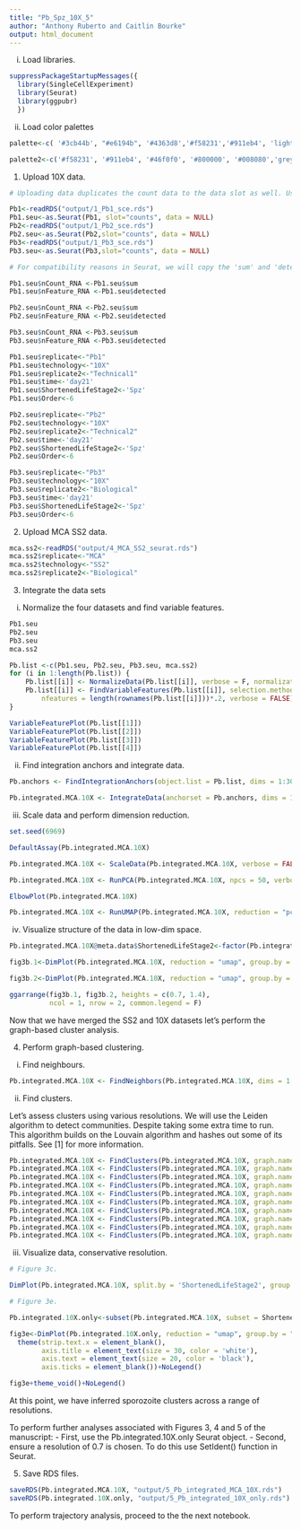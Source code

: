 ```yaml
---
title: "Pb_Spz_10X_5"
author: "Anthony Ruberto and Caitlin Bourke"
output: html_document
---
```


  i. Load libraries.

```r

suppressPackageStartupMessages({
  library(SingleCellExperiment)
  library(Seurat)
  library(ggpubr)
  })

```

  ii. Load color palettes
  
```r

palette<-c( '#3cb44b', "#e6194b", '#4363d8','#f58231','#911eb4', 'lightgrey','#ffe119', '#46f0f0', '#800000', '#ffd8b1', '#fabebe', '#008080', '#e6beff', '#9a6324', 'grey60', '#f032e6', '#aaffc3', '#808000', '#bcf60c', '#000075', '#808080', '#ffffff', '#000000')

palette2<-c('#f58231', '#911eb4', '#46f0f0', '#800000', '#008080','grey60', '#f032e6','#808000','red', '#aaffc3',  '#bcf60c', '#000075', '#808080', '#ffffff', '#000000','#3cb44b', "#e6194b", '#4363d8','#ffe119','#ffd8b1', '#fabebe' ,'#e6beff', '#9a6324')

```


1. Upload 10X data.

```r

# Uploading data duplicates the count data to the data slot as well. Usually the data slot contains the Log normalized data. Further along in the notebook, this slot will be filled with the normalized data.

Pb1<-readRDS("output/1_Pb1_sce.rds")
Pb1.seu<-as.Seurat(Pb1, slot="counts", data = NULL)
Pb2<-readRDS("output/1_Pb2_sce.rds")
Pb2.seu<-as.Seurat(Pb2,slot="counts", data = NULL)
Pb3<-readRDS("output/1_Pb3_sce.rds")
Pb3.seu<-as.Seurat(Pb3,slot="counts", data = NULL)

# For compatibility reasons in Seurat, we will copy the 'sum' and 'detected' info to their Seurat equivalents, 'nCount_RNA' and 'nFeature_RNA', respectively.

Pb1.seu$nCount_RNA <-Pb1.seu$sum
Pb1.seu$nFeature_RNA <-Pb1.seu$detected

Pb2.seu$nCount_RNA <-Pb2.seu$sum
Pb2.seu$nFeature_RNA <-Pb2.seu$detected

Pb3.seu$nCount_RNA <-Pb3.seu$sum
Pb3.seu$nFeature_RNA <-Pb3.seu$detected

Pb1.seu$replicate<-"Pb1"
Pb1.seu$technology<-"10X"
Pb1.seu$replicate2<-"Technical1"
Pb1.seu$time<-'day21'
Pb1.seu$ShortenedLifeStage2<-'Spz'
Pb1.seu$Order<-6

Pb2.seu$replicate<-"Pb2"
Pb2.seu$technology<-"10X"
Pb2.seu$replicate2<-"Technical2"
Pb2.seu$time<-'day21'
Pb2.seu$ShortenedLifeStage2<-'Spz'
Pb2.seu$Order<-6

Pb3.seu$replicate<-"Pb3"
Pb3.seu$technology<-"10X"
Pb3.seu$replicate2<-"Biological"
Pb3.seu$time<-'day21'
Pb3.seu$ShortenedLifeStage2<-'Spz'
Pb3.seu$Order<-6

```

2. Upload MCA SS2 data.

```r

mca.ss2<-readRDS("output/4_MCA_SS2_seurat.rds")
mca.ss2$replicate<-"MCA"
mca.ss2$technology<-"SS2"
mca.ss2$replicate2<-"Biological"

```

3. Integrate the data sets 

  i. Normalize the four datasets and find variable features.

```r

Pb1.seu
Pb2.seu
Pb3.seu
mca.ss2

Pb.list <-c(Pb1.seu, Pb2.seu, Pb3.seu, mca.ss2)
for (i in 1:length(Pb.list)) {
    Pb.list[[i]] <- NormalizeData(Pb.list[[i]], verbose = F, normalization.method = "LogNormalize")
    Pb.list[[i]] <- FindVariableFeatures(Pb.list[[i]], selection.method = "vst",  
        nfeatures = length(rownames(Pb.list[[i]]))*.2, verbose = FALSE)
}

VariableFeaturePlot(Pb.list[[1]])
VariableFeaturePlot(Pb.list[[2]])
VariableFeaturePlot(Pb.list[[3]])
VariableFeaturePlot(Pb.list[[4]])

```
  
  ii. Find integration anchors and integrate data.

```r

Pb.anchors <- FindIntegrationAnchors(object.list = Pb.list, dims = 1:30, anchor.features = 300)

Pb.integrated.MCA.10X <- IntegrateData(anchorset = Pb.anchors, dims = 1:30)

```
  iii. Scale data and perform dimension reduction.
  
```r

set.seed(6969)

DefaultAssay(Pb.integrated.MCA.10X)

Pb.integrated.MCA.10X <- ScaleData(Pb.integrated.MCA.10X, verbose = FALSE)

Pb.integrated.MCA.10X <- RunPCA(Pb.integrated.MCA.10X, npcs = 50, verbose = FALSE, seed.use = 20)

ElbowPlot(Pb.integrated.MCA.10X)

Pb.integrated.MCA.10X <- RunUMAP(Pb.integrated.MCA.10X, reduction = "pca", dims = 1:15, seed.use = 42)

```

  iv. Visualize structure of the data in low-dim space.

```r

Pb.integrated.MCA.10X@meta.data$ShortenedLifeStage2<-factor(Pb.integrated.MCA.10X@meta.data$ShortenedLifeStage2, levels = c('ook', 'ookoo', 'oocyst', 'sgSpz', 'bbSpz', 'Spz'))

fig3b.1<-DimPlot(Pb.integrated.MCA.10X, reduction = "umap", group.by = "ShortenedLifeStage2", split.by = "ShortenedLifeStage2", label = F, label.size = 6, cols = palette, pt.size = NULL)+border()

fig3b.2<-DimPlot(Pb.integrated.MCA.10X, reduction = "umap", group.by = "ShortenedLifeStage2", label = F, label.size = 6, cols = palette, pt.size = 1, shuffle = T)+border()

ggarrange(fig3b.1, fig3b.2, heights = c(0.7, 1.4),
          ncol = 1, nrow = 2, common.legend = F)

```

Now that we have merged the SS2 and 10X datasets let's perform the graph-based cluster analysis. 

4. Perform graph-based clustering.

  i. Find neighbours.

```r

Pb.integrated.MCA.10X <- FindNeighbors(Pb.integrated.MCA.10X, dims = 1:15, verbose = FALSE)

```

 ii. Find clusters.
  
Let's assess clusters using various resolutions. We will use the Leiden algorithm to detect communities. Despite taking some extra time to run. This algorithm builds on the Louvain algorithm and hashes out some of its pitfalls. See [1] for more information.

```r

Pb.integrated.MCA.10X <- FindClusters(Pb.integrated.MCA.10X, graph.name = "integrated_snn", resolution = .1  , algorithm = 4)
Pb.integrated.MCA.10X <- FindClusters(Pb.integrated.MCA.10X, graph.name = "integrated_snn", resolution = .2  , algorithm = 4)
Pb.integrated.MCA.10X <- FindClusters(Pb.integrated.MCA.10X, graph.name = "integrated_snn", resolution = .3 , algorithm = 4)
Pb.integrated.MCA.10X <- FindClusters(Pb.integrated.MCA.10X, graph.name = "integrated_snn", resolution = .4 , algorithm = 4)
Pb.integrated.MCA.10X <- FindClusters(Pb.integrated.MCA.10X, graph.name = "integrated_snn", resolution = .5 , algorithm = 4)
Pb.integrated.MCA.10X <- FindClusters(Pb.integrated.MCA.10X, graph.name = "integrated_snn", resolution = .6 , algorithm = 4)
Pb.integrated.MCA.10X <- FindClusters(Pb.integrated.MCA.10X, graph.name = "integrated_snn", resolution = .7 , algorithm = 4)
Pb.integrated.MCA.10X <- FindClusters(Pb.integrated.MCA.10X, graph.name = "integrated_snn", resolution = .8 , algorithm = 4)
Pb.integrated.MCA.10X <- FindClusters(Pb.integrated.MCA.10X, graph.name = "integrated_snn", resolution = .9 , algorithm = 4)
Pb.integrated.MCA.10X <- FindClusters(Pb.integrated.MCA.10X, graph.name = "integrated_snn", resolution = 1  , algorithm = 4)

```

  iii. Visualize data, conservative resolution. 

```r

# Figure 3c.

DimPlot(Pb.integrated.MCA.10X, split.by = 'ShortenedLifeStage2', group.by = "integrated_snn_res.0.7", cols = palette2, pt.size = 0.5, dims = c(1,2))+border()

# Figure 3e.

Pb.integrated.10X.only<-subset(Pb.integrated.MCA.10X, subset = ShortenedLifeStage2 == "Spz")

fig3e<-DimPlot(Pb.integrated.10X.only, reduction = "umap", group.by = "integrated_snn_res.0.7", label = T, label.size = 10, cols = palette2, pt.size = 1, shuffle = T)+border()+
  theme(strip.text.x = element_blank(),
        axis.title = element_text(size = 30, color = 'white'),
        axis.text = element_text(size = 20, color = 'black'),
        axis.ticks = element_blank())+NoLegend()

fig3e+theme_void()+NoLegend()

```

At this point, we have inferred sporozoite clusters across a range of resolutions.

To perform further analyses associated with Figures 3, 4 and 5 of the manuscript:
  - First, use the Pb.integrated.10X.only Seurat object.
  - Second, ensure a resolution of 0.7 is chosen. To do this use SetIdent() function in Seurat.
  
5. Save RDS files.

```r

saveRDS(Pb.integrated.MCA.10X, "output/5_Pb_integrated_MCA_10X.rds")
saveRDS(Pb.integrated.10X.only, "output/5_Pb_integrated_10X_only.rds")

```
  
To perform trajectory analysis, proceed to the the next notebook.

